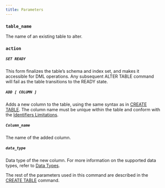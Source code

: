 ```yaml
---
title: Parameters
---
```


### `table_name`

The name of an existing table to alter.

### `action`

##### `SET READY`
This form finalizes the table’s schema and index set, and makes it accessible for DML
operations. Any subsequent ALTER TABLE command will fail as the table transitions to the READY state.

##### `ADD [ COLUMN ]`

Adds a new column to the table, using the same syntax as in [CREATE TABLE](/sql/ddl-commands/create-table). The column
name must be unique within the table and conform with the [Identifiers Limitations](/sql/appendices/indentifiers-limitations).

##### `Column_name`

The name of the added column.

##### `data_type`
Data type of the new column. For more information on the supported data types, refer to [Data Types](/sql/data-types).

The rest of the parameters used in this command are described in the [CREATE TABLE](/sql/ddl-commands/create-table) command.